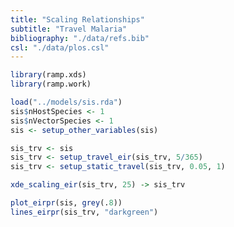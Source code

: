 ```yaml
---
title: "Scaling Relationships"
subtitle: "Travel Malaria"
bibliography: "./data/refs.bib"
csl: "./data/plos.csl" 
---
```


```r
library(ramp.xds)
library(ramp.work)
```

```r
load("../models/sis.rda")
sis$nHostSpecies <- 1
sis$nVectorSpecies <- 1
sis <- setup_other_variables(sis)
```

```r
sis_trv <- sis 
sis_trv <- setup_travel_eir(sis_trv, 5/365)
sis_trv <- setup_static_travel(sis_trv, 0.05, 1) 
```

```r
xde_scaling_eir(sis_trv, 25) -> sis_trv
```

```r
plot_eirpr(sis, grey(.8))
lines_eirpr(sis_trv, "darkgreen")
```
